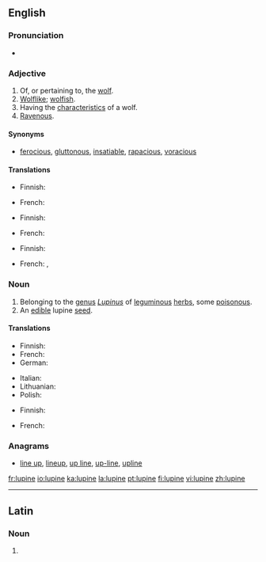 {{also|Lupine}}
==English==

===Pronunciation===
* {{hyphenation|lu"pine}}

===Adjective===
{{en-adj}}

# Of, or pertaining to, the [[wolf]].
# [[wolflike|Wolflike]]; [[wolfish]].
# Having the [[characteristic]]s of a wolf.
# [[ravenous|Ravenous]].

====Synonyms====
* {{sense|ravenous}} [[ferocious]], [[gluttonous]], [[insatiable]], [[rapacious]], [[voracious]]

====Translations====
{{trans-top|wolf-like}}
* Finnish: {{t-|fi|susimainen}}
{{trans-mid}}
* French: {{t+|fr|lupin}}
{{trans-bottom}}

{{trans-top|having the characteristics of a wolf}}
* Finnish: {{t-|fi|susimainen}}
{{trans-mid}}
* French: {{t+|fr|lupin}}
{{trans-bottom}}

{{trans-top|ravenous}}
* Finnish: {{t-|fi|ahnas}}
{{trans-mid}}
* French: {{t+|fr|lupin}}, {{t+|fr|vorace}}
{{trans-bottom}}

===Noun===
{{wikipedia|Lupin}}
{{en-noun}}

# Belonging to the [[genus]] ''[[Lupinus]]'' of [[leguminous]] [[herb]]s, some [[poisonous]].
# An [[edible]] lupine [[seed]].

====Translations====
{{trans-top|plant of genus Lupinus}}
* Finnish: {{t-|fi|lupiini}}
* French: {{t+|fr|lupin|m}}
* German: {{t-|de|Lupine|f}}
{{trans-mid}}
* Italian: {{t-|it|lupino|m}}
* Lithuanian: {{t-|lt|lubinas|xs=Lithuanian}}
* Polish: {{t-|pl|łubin|m}}
{{trans-bottom}}

{{trans-top|an edible lupine seed}}
* Finnish: {{t|fi|lupiininsiemen}}
{{trans-mid}}
* French: {{t+|fr|lupin}}
{{trans-bottom}}

===Anagrams===
* [[line up#English|line up]], [[lineup#English|lineup]], [[up line#English|up line]], [[up-line#English|up-line]], [[upline#English|upline]]

[[fr:lupine]]
[[io:lupine]]
[[ka:lupine]]
[[la:lupine]]
[[pt:lupine]]
[[fi:lupine]]
[[vi:lupine]]
[[zh:lupine]]

----
==Latin==

===Noun===
{{la-noun-form|lupīne}}

# {{inflection of|lupinus|lupīnus|voc|s|lang=la}}
{{count page|[[Wiktionary:Page count]]}}
{{rfc-auto}}